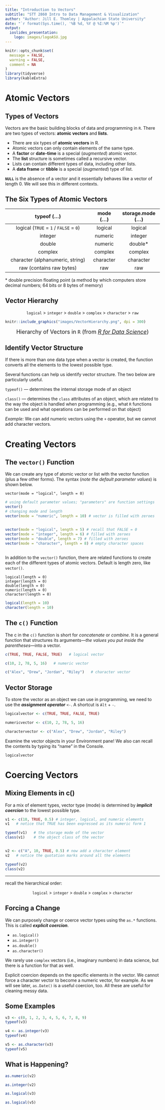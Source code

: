 ```yaml
---
title: "Introduction to Vectors"
subtitle: "STT 2860 Intro to Data Management & Visualization"
author: "Author: Jill E. Thomley | Appalachian State University"
date: "`r format(Sys.time(), '%B %d, %Y @ %I:%M %p')`"
output: 
  ioslides_presentation:
    logo: images/logoASU.jpg
---
```


```r
knitr::opts_chunk$set(
  message = FALSE,
  warning = FALSE,
  comment = NA
)
library(tidyverse)
library(kableExtra)
```


# Atomic Vectors

## Types of Vectors

Vectors are the basic building blocks of data and programming in `R`. There are two types of vectors: **atomic vectors** and **lists**.

* There are six types of **atomic vectors** in R. 
* Atomic vectors can only contain elements of the same type. 
* A **factor** or **date-time** is a special (*augmented*) atomic vector.
* The **list** structure is sometimes called a recursive vector.
* Lists can contain different types of data, including other lists.
* A **data frame** or **tibble** is a special (*augmented*) type of list.

**`NULL`** is the absence of a vector and it essentially behaves like a vector of length 0. We will see this in different contexts.


## The Six Types of Atomic Vectors

| typeof (...)                           | mode (...) | storage.mode (...) |
|:--------------------------------------:|:----------:|:------------------:|
| logical (`TRUE` = `1` / `FALSE` = `0`) | logical    | logical            |
| integer                                | numeric    | integer            |
| double                                 | numeric    | double*            |
| complex                                | complex    | complex            |
| character (alphanumeric, string)       | character  | character          |
| raw (contains raw bytes)               | raw        | raw                |

\* double precision floating point (a method by which computers store decimal numbers; 64 bits or 8 bytes of memory)


## Vector Hierarchy

<p style = "text-align: center;">`logical` > `integer` > `double` > `complex` > `character` > `raw`</p>

```r
knitr::include_graphics("images/VectorHierarchy.png", dpi = 300)
```

<div style = "text-align: center; font-size: 18px;">Hierarchy of Vectors in `R` (from [*R for Data Science*](https://r4ds.had.co.nz/vectors.html))</div>

## Identify Vector Structure

If there is more than one data type when a vector is created, the function converts all the elements to the lowest possible type.

Several functions can help us identify vector structure. The two below are particularly useful.

`typeof()` --- determines the internal storage mode of an object

`class()` --- determines the `class` attributes of an object, which are related to the way the object is handled when programming (e.g., what `R` functions can be used and what operations can be performed on that object)

*Example:* We can add numeric vectors using the `+` operator, but we cannot add character vectors.


# Creating Vectors

## The `vector()` Function

We can create any type of atomic vector or list with the vector function (plus a few other forms). The syntax (*note the default parameter values*) is shown below.

    vector(mode = "logical", length = 0)
    
```r
# using default parameter values; "parameters" are function settings
vector()
# changing mode and length
vector(mode = "numeric", length = 10) # vector is filled with zeroes
```


##

```r
vector(mode = "logical", length = 5) # recall that FALSE = 0
vector(mode = "integer", length = 6) # filled with zeroes
vector(mode = "double", length = 7) # filled with zeroes
vector(mode = "character", length = 8) # empty character spaces
```


## 

In addition to the `vector()` function, there are related functions to create each of the different types of atomic vectors. Default is length zero, like `vector()`.

    logical(length = 0)
    integer(length = 0)
    double(length = 0)
    numeric(length = 0)
    character(length = 0)
    
```r
logical(length = 10)
character(length = 10)
```


## The `c()` Function

The c in the `c()` function is short for *concatenate* or *combine*. It is a general function that structures its arguments---*the values you put inside the parentheses*---into a vector. 

```r
c(TRUE, TRUE, FALSE, TRUE)   # logical vector
```

```r
c(10, 2, 78, 5, 16)   # numeric vector
```

```r
c("Alex", "Drew", "Jordan", "Riley")   # character vector
```


## Vector Storage

To store the vector as an object we can use in programming, we need to use the ***assignment operator*** `<-`. A shortcut is `Alt` + `-`.

```r
logicalvector <- c(TRUE, TRUE, FALSE, TRUE)
```

```r
numericvector <- c(10, 2, 78, 5, 16)
```

```r
charactervector <- c("Alex", "Drew", "Jordan", "Riley")
```

Examine the vector objects in your Environment pane! We also can recall the contents by typing its "name" in the Console.

```r
logicalvector
```


# Coercing Vectors

## Mixing Elements in c()

For a mix of element types, vector type (mode) is determined by ***implicit coercion*** to the lowest possible type.

```r
v1 <- c(10, TRUE, 0.5) # integer, logical, and numeric elements
v1   # notice that TRUE has been expressed as its numeric form 1
```

```r
typeof(v1)   # the storage mode of the vector
class(v1)    # the object class of the vector
```


##

```r
v2 <- c("A", 10, TRUE, 0.5) # now add a character element
v2   # notice the quotation marks around all the elements
```

```r
typeof(v2)
class(v2)
```

<hr>

recall the hierarchical order: 

<div style = "text-align: center;">`logical` > `integer` > `double` > `complex` > `character`</div>


## Forcing a Change

We can purposely change or coerce vector types using the `as.*` functions. This is called ***explicit coercion***. 

* `as.logical()`
* `as.integer()`
* `as.double()`
* `as.character()`

We rarely use `complex` vectors (i.e., imaginary numbers) in data science, but there is a function for that as well.

Explicit coercion depends on the specific elements in the vector. We cannot force a character vector to become a numeric vector, for example. As we will see later, `as.Date()` is a useful coercion, too. All these are useful for cleaning messy data.


## Some Examples

```r
v3 <- c(0, 1, 2, 3, 4, 5, 6, 7, 8, 9)
typeof(v3)
```

```r
v4 <- as.integer(v3)
typeof(v4)
```

```r
v5 <- as.character(v3)
typeof(v5)
```


## What is Happening?

```r
as.numeric(v2)
```

```r
as.integer(v2)
```

```r
as.logical(v3)
```

```r
as.logical(v5)
```


